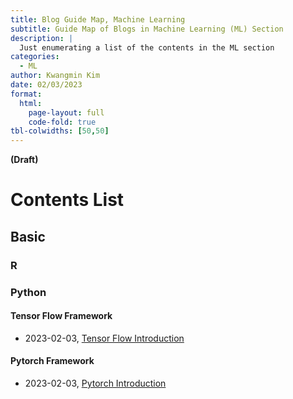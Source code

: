 ```yaml
---
title: Blog Guide Map, Machine Learning 
subtitle: Guide Map of Blogs in Machine Learning (ML) Section
description: |
  Just enumerating a list of the contents in the ML section 
categories:
  - ML
author: Kwangmin Kim
date: 02/03/2023
format: 
  html:
    page-layout: full
    code-fold: true
tbl-colwidths: [50,50]
---
```


**(Draft)**

# Contents List

## Basic

### R

### Python

#### Tensor Flow Framework

* 2023-02-03, [Tensor Flow Introduction](../2023-02-03_tesnsor_manipulation/index.qmd)

#### Pytorch Framework

* 2023-02-03, [Pytorch Introduction](../2023-02-03_tesnsor_manipulation/index.qmd)